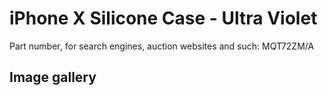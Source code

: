 # iPhone X Silicone Case - Ultra Violet

Part number, for search engines, auction websites and such: MQT72ZM/A

## Image gallery

<div style={{ width: "768px" }}>
  <GalleryComponent
    images={[
      {
        original: "/everysource/MQT72",
        thumbnail: "/everypreview/MQT72",
      },
      {
        original: "/everysource/MQT72_AV1_SILVER",
        thumbnail: "/everypreview/MQT72_AV1_SILVER",
      },
      {
        original: "/everysource/MQT72_AV1_SPACE_GRAY",
        thumbnail: "/everypreview/MQT72_AV1_SPACE_GRAY",
      },
      {
        original: "/everysource/MQT72_AV2",
        thumbnail: "/everypreview/MQT72_AV2",
      }
    ]}
  />
</div>